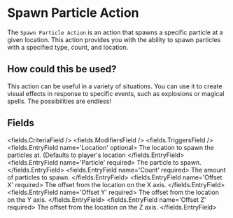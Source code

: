 
# Spawn Particle Action 

The `Spawn Particle Action` is an action that spawns a specific particle at a given location. This action provides you with the ability to spawn particles with a specified type, count, and location.

## How could this be used?

This action can be useful in a variety of situations. You can use it to create visual effects in response to specific events, such as explosions or magical spells. The possibilities are endless!


## Fields

<fields.CriteriaField />
<fields.ModifiersField />
<fields.TriggersField />
<fields.EntryField name='Location' optional>
     The location to spawn the particles at. (Defaults to player's location
</fields.EntryField>
<fields.EntryField name='Particle' required>
     The particle to spawn.
</fields.EntryField>
<fields.EntryField name='Count' required>
     The amount of particles to spawn.
</fields.EntryField>
<fields.EntryField name='Offset X' required>
     The offset from the location on the X axis.
</fields.EntryField>
<fields.EntryField name='Offset Y' required>
     The offset from the location on the Y axis.
</fields.EntryField>
<fields.EntryField name='Offset Z' required>
     The offset from the location on the Z axis.
</fields.EntryField>
